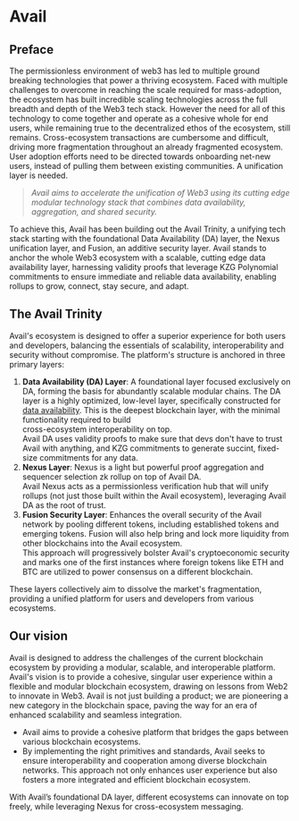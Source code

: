 
# Avail

## Preface

The permissionless environment of web3 has led to multiple ground breaking technologies that power a thriving ecosystem. 
Faced with multiple challenges to overcome in reaching the scale required for mass-adoption, the ecosystem has built incredible scaling technologies 
across the full breadth and depth of the Web3 tech stack. However the need for all of this technology to come together and operate as a cohesive 
whole for end users, while remaining true to the decentralized ethos of the ecosystem, still remains.
Cross-ecosystem transactions are cumbersome and difficult, driving more fragmentation throughout an already fragmented ecosystem. User adoption 
efforts need to be directed towards onboarding net-new users, instead of pulling them between existing communities. A unification layer is needed.

> _Avail aims to accelerate the unification of Web3 using its cutting edge modular technology stack that combines data availability, aggregation, and 
> shared security._

To achieve this, Avail has been building out the Avail Trinity, a unifying tech stack starting with the foundational Data Availability (DA) layer, 
the Nexus unification layer, and Fusion, an additive security layer.
Avail stands to anchor the whole Web3 ecosystem with a scalable, cutting edge data availability layer, harnessing validity proofs that leverage 
KZG Polynomial commitments to ensure immediate and reliable data availability, enabling rollups to grow, connect, stay secure, and adapt.

## The Avail Trinity

Avail's ecosystem is designed to offer a superior experience for both users and developers, balancing the essentials of scalability, interoperability and security without compromise. The platform's structure is anchored in three primary layers:

1. **Data Availability (DA) Layer**: A foundational layer focused exclusively on DA, forming the basis for abundantly scalable modular chains. The DA layer is a highly optimized, low-level layer, specifically constructed for [<ins>data availability</ins>](https://blog.availproject.org/data-availability-what-is-it/).
This is the deepest blockchain layer, with the minimal functionality required to build <br/>
cross-ecosystem interoperability on top. <br/>
Avail DA uses validity proofs to make sure that devs don't have to trust Avail with anything, and KZG commitments to generate succint, fixed-size commitments for any data. 
2. **Nexus Layer**: Nexus is a light but powerful proof aggregation and sequencer selection zk rollup on top of Avail DA.<br/>
Avail Nexus acts as a permissionless verification hub that will unify rollups (not just those built within the Avail ecosystem), leveraging Avail DA as the root of trust. 
3. **Fusion Security Layer**: Enhances the overall security of the Avail network by pooling different tokens, including established tokens and emerging tokens.
Fusion will also help bring and lock more liquidity from other blockchains into the Avail ecosystem. <br/>
This approach will progressively bolster Avail's cryptoeconomic security and marks one of the first instances 
where foreign tokens like ETH and BTC are utilized to power consensus on a different blockchain.

These layers collectively aim to dissolve the market's fragmentation, providing a unified platform for users and developers from various ecosystems.

## Our vision

Avail is designed to address the challenges of the current blockchain ecosystem by providing a modular, scalable, and interoperable platform. <br/>
Avail's vision is to provide a cohesive, singular user experience within a flexible and modular blockchain ecosystem, drawing on lessons from Web2 
to innovate in Web3. Avail is not just building a product; we are pioneering a new category in the blockchain space, paving the way for an era of 
enhanced scalability and seamless integration.

- Avail aims to provide a cohesive platform that bridges the gaps between various blockchain ecosystems.
- By implementing the right primitives and standards, Avail seeks to ensure interoperability and cooperation among diverse blockchain networks. This approach not only enhances user experience but also fosters a more integrated and efficient blockchain ecosystem.

With Avail’s foundational DA layer, different ecosystems can innovate on top freely, while leveraging Nexus for cross-ecosystem messaging.